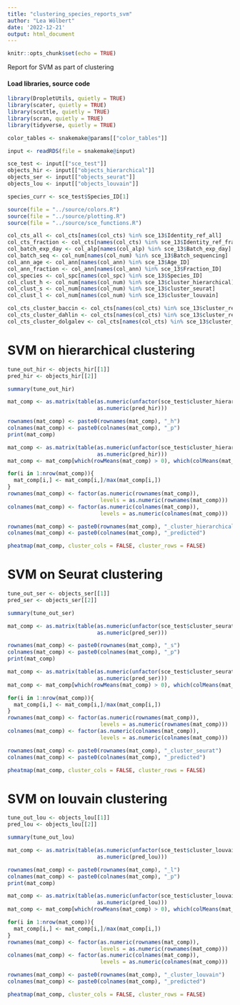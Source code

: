 ```yaml
---
title: "clustering_species_reports_svm"
author: "Lea Wölbert"
date: '2022-12-21'
output: html_document
---
```


```r
knitr::opts_chunk$set(echo = TRUE)
```

Report for SVM as part of clustering

#### Load libraries, source code 

```r
library(DropletUtils, quietly = TRUE) 
library(scater, quietly = TRUE) 
library(scuttle, quietly = TRUE) 
library(scran, quietly = TRUE) 
library(tidyverse, quietly = TRUE) 
```

```r
color_tables <- snakemake@params[["color_tables"]]

input <- readRDS(file = snakemake@input)

sce_test <- input[["sce_test"]]
objects_hir <- input[["objects_hierarchical"]]
objects_ser <- input[["objects_seurat"]]
objects_lou <- input[["objects_louvain"]]

species_curr <- sce_test$Species_ID[1]

```

```r
source(file = "../source/colors.R")
source(file = "../source/plotting.R")
source(file = "../source/sce_functions.R")
```

```r
col_cts_all <- col_cts[names(col_cts) %in% sce_13$Identity_ref_all]
col_cts_fraction <- col_cts[names(col_cts) %in% sce_13$Identity_ref_fraction]
col_batch_exp_day <- col_alp[names(col_alp) %in% sce_13$Batch_exp_day]
col_batch_seq <- col_num[names(col_num) %in% sce_13$Batch_sequencing]
col_ann_age <- col_ann[names(col_ann) %in% sce_13$Age_ID]
col_ann_fraction <- col_ann[names(col_ann) %in% sce_13$Fraction_ID]
col_species <- col_spc[names(col_spc) %in% sce_13$Species_ID]
col_clust_h <- col_num[names(col_num) %in% sce_13$cluster_hierarchical]
col_clust_s <- col_num[names(col_num) %in% sce_13$cluster_seurat]
col_clust_l <- col_num[names(col_num) %in% sce_13$cluster_louvain]

col_cts_cluster_baccin <- col_cts[names(col_cts) %in% sce_13$cluster_ref_baccin]
col_cts_cluster_dahlin <- col_cts[names(col_cts) %in% sce_13$cluster_ref_dahlin]
col_cts_cluster_dolgalev <- col_cts[names(col_cts) %in% sce_13$cluster_ref_dolgalev]
```

# SVM on hierarchical clustering

```r
tune_out_hir <- objects_hir[[1]]
pred_hir <- objects_hir[[2]]
```

```r
summary(tune_out_hir)
```

```r
mat_comp <- as.matrix(table(as.numeric(unfactor(sce_test$cluster_hierarchical)),
                            as.numeric(pred_hir)))

rownames(mat_comp) <- paste0(rownames(mat_comp), "_h")
colnames(mat_comp) <- paste0(colnames(mat_comp), "_p")
print(mat_comp)
```

```r

mat_comp <- as.matrix(table(as.numeric(unfactor(sce_test$cluster_hierarchical)),
                            as.numeric(pred_hir)))
mat_comp <- mat_comp[which(rowMeans(mat_comp) > 0), which(colMeans(mat_comp) > 0)]

for(i in 1:nrow(mat_comp)){
  mat_comp[i,] <- mat_comp[i,]/max(mat_comp[i,])
}
rownames(mat_comp) <- factor(as.numeric(rownames(mat_comp)), 
                             levels = as.numeric(rownames(mat_comp)))
colnames(mat_comp) <- factor(as.numeric(colnames(mat_comp)), 
                             levels = as.numeric(colnames(mat_comp)))

rownames(mat_comp) <- paste0(rownames(mat_comp), "_cluster_hierarchical")
colnames(mat_comp) <- paste0(colnames(mat_comp), "_predicted")

pheatmap(mat_comp, cluster_cols = FALSE, cluster_rows = FALSE)

```

# SVM on Seurat clustering

```r
tune_out_ser <- objects_ser[[1]]
pred_ser <- objects_ser[[2]]
```

```r
summary(tune_out_ser)
```

```r
mat_comp <- as.matrix(table(as.numeric(unfactor(sce_test$cluster_seurat)),
                            as.numeric(pred_ser)))

rownames(mat_comp) <- paste0(rownames(mat_comp), "_s")
colnames(mat_comp) <- paste0(colnames(mat_comp), "_p")
print(mat_comp)
```

```r

mat_comp <- as.matrix(table(as.numeric(unfactor(sce_test$cluster_seurat)),
                            as.numeric(pred_ser)))
mat_comp <- mat_comp[which(rowMeans(mat_comp) > 0), which(colMeans(mat_comp) > 0)]

for(i in 1:nrow(mat_comp)){
  mat_comp[i,] <- mat_comp[i,]/max(mat_comp[i,])
}
rownames(mat_comp) <- factor(as.numeric(rownames(mat_comp)), 
                             levels = as.numeric(rownames(mat_comp)))
colnames(mat_comp) <- factor(as.numeric(colnames(mat_comp)), 
                             levels = as.numeric(colnames(mat_comp)))

rownames(mat_comp) <- paste0(rownames(mat_comp), "_cluster_seurat")
colnames(mat_comp) <- paste0(colnames(mat_comp), "_predicted")

pheatmap(mat_comp, cluster_cols = FALSE, cluster_rows = FALSE)

```

# SVM on louvain clustering

```r
tune_out_lou <- objects_lou[[1]]
pred_lou <- objects_lou[[2]]
```

```r
summary(tune_out_lou)
```

```r
mat_comp <- as.matrix(table(as.numeric(unfactor(sce_test$cluster_louvain)),
                            as.numeric(pred_lou)))

rownames(mat_comp) <- paste0(rownames(mat_comp), "_l")
colnames(mat_comp) <- paste0(colnames(mat_comp), "_p")
print(mat_comp)
```

```r

mat_comp <- as.matrix(table(as.numeric(unfactor(sce_test$cluster_louvain)),
                            as.numeric(pred_lou)))
mat_comp <- mat_comp[which(rowMeans(mat_comp) > 0), which(colMeans(mat_comp) > 0)]

for(i in 1:nrow(mat_comp)){
  mat_comp[i,] <- mat_comp[i,]/max(mat_comp[i,])
}
rownames(mat_comp) <- factor(as.numeric(rownames(mat_comp)), 
                             levels = as.numeric(rownames(mat_comp)))
colnames(mat_comp) <- factor(as.numeric(colnames(mat_comp)), 
                             levels = as.numeric(colnames(mat_comp)))

rownames(mat_comp) <- paste0(rownames(mat_comp), "_cluster_louvain")
colnames(mat_comp) <- paste0(colnames(mat_comp), "_predicted")

pheatmap(mat_comp, cluster_cols = FALSE, cluster_rows = FALSE)

```
